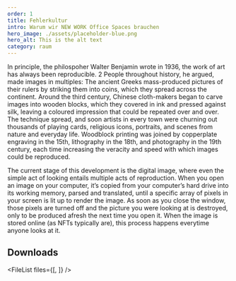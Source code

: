 ```yaml
---
order: 1
title: Fehlerkultur
intro: Warum wir NEW WORK Office Spaces brauchen
hero_image: ./assets/placeholder-blue.png
hero_alt: This is the alt text
category: raum
---
```


<Leadin>In principle</Leadin>, the philospoher Walter Benjamin wrote in 1936, the work of art has always been reproducible. 2 People throughout
history, he argued, made images in multiples: The ancient Greeks mass-produced pictures of their rulers by striking them into coins, which they spread
across the continent. Around the third century, Chinese cloth-makers began to carve images into wooden blocks, which they covered in ink and pressed
against silk, leaving a coloured impression that could be repeated over and over. The technique spread, and soon artists in every town were churning
out thousands of playing cards, religious icons, portraits, and scenes from nature and everyday life. Woodblock printing was joined by copperplate
engraving in the 15th, lithography in the 18th, and photography in the 19th century, each time increasing the veracity and speed with which images
could be reproduced.

The current stage of this development is the digital image, where even the simple act of looking entails multiple acts of reproduction. When you open an image on your computer, it’s copied from your computer’s hard drive into its working memory, parsed and translated, until a specific array of pixels in your screen is lit up to render the image. As soon as you close the window, those pixels are turned off and the picture you were looking at is destroyed, only to be produced afresh the next time you open it. When the image is stored online (as NFTs typically are), this process happens everytime anyone looks at it.

## Downloads

<FileList files={[<File title="Ausschreibung" file="boetsch.jpg" />, <File title="Vertrag" file="boetsch.jpg" />]} />

